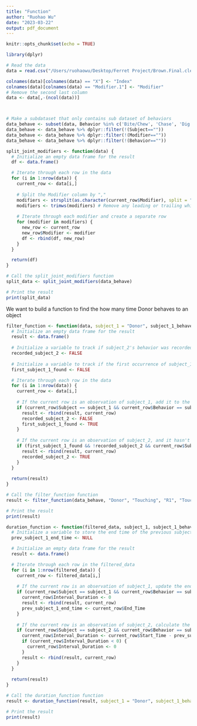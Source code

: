 ```yaml
---
title: "Function"
author: "Ruohao Wu"
date: "2023-03-22"
output: pdf_document
---
```


```r
knitr::opts_chunk$set(echo = TRUE)
```

```r
library(dplyr)

# Read the data
data = read.csv("/Users/ruohaowu/Desktop/Ferret Project/Brown.Final.cleaned.csv")

colnames(data)[colnames(data) == "X"] <- "Index"
colnames(data)[colnames(data) == "Modifier.1"] <- "Modifier"
# Remove the second last column
data <- data[,-(ncol(data))]



# Make a subdataset that only contains sub dataset of behaviors
data_behave <- subset(data, Behavior %in% c('Bite/Chew', 'Chase', 'Dig', 'Lick/Groom', 'Snuggle', 'Touching') )
data_behave <- data_behave %>% dplyr::filter(!(Subject==""))
data_behave <- data_behave %>% dplyr::filter(!(Modifier==""))
data_behave <- data_behave %>% dplyr::filter(!(Behavior==""))
```



```r
split_joint_modifiers <- function(data) {
  # Initialize an empty data frame for the result
  df <- data.frame()

  # Iterate through each row in the data
  for (i in 1:nrow(data)) {
    current_row <- data[i,]
    
    # Split the Modifier column by ","
    modifiers <- strsplit(as.character(current_row$Modifier), split = ",")[[1]]
    modifiers <- trimws(modifiers) # Remove any leading or trailing white spaces
    
    # Iterate through each modifier and create a separate row
    for (modifier in modifiers) {
      new_row <- current_row
      new_row$Modifier <- modifier
      df <- rbind(df, new_row)
    }
  }

  return(df)
}

```

```r
# Call the split_joint_modifiers function
split_data <- split_joint_modifiers(data_behave)

# Print the result
print(split_data)
```

We want to build a function to find the how many time Donor behaves to an object


```r
filter_function <- function(data, subject_1 = "Donor", subject_1_behave, subject_2, subject_2_behave, modifier) {
  # Initialize an empty data frame for the result
  result <- data.frame()
  
  # Initialize a variable to track if subject_2's behavior was recorded since the last subject_1's behavior
  recorded_subject_2 <- FALSE
  
  # Initialize a variable to track if the first occurrence of subject_1, subject_1_behave, modifier has been found
  first_subject_1_found <- FALSE

  # Iterate through each row in the data
  for (i in 1:nrow(data)) {
    current_row <- data[i,]
    
    # If the current row is an observation of subject_1, add it to the result and reset recorded_subject_2
    if (current_row$Subject == subject_1 && current_row$Behavior == subject_1_behave && current_row$Modifier == modifier) {
      result <- rbind(result, current_row)
      recorded_subject_2 <- FALSE
      first_subject_1_found <- TRUE
    }
    
    # If the current row is an observation of subject_2, and it hasn't been recorded since the last subject_1's behavior, add it to the result and set recorded_subject_2 to TRUE
    if (first_subject_1_found && !recorded_subject_2 && current_row$Subject == subject_2 && current_row$Behavior == subject_2_behave && current_row$Modifier == modifier) {
      result <- rbind(result, current_row)
      recorded_subject_2 <- TRUE
    }
  }
  
  return(result)
}


```

```r
# Call the filter_function function
result <- filter_function(data_behave, "Donor", "Touching", "R1", "Touching", "Ball")

# Print the result
print(result)
```


```r
duration_function <- function(filtered_data, subject_1, subject_1_behave, subject_2, subject_2_behave, modifier) {
  # Initialize a variable to store the end time of the previous subject_1 behavior
  prev_subject_1_end_time <- NULL

  # Initialize an empty data frame for the result
  result <- data.frame()

  # Iterate through each row in the filtered_data
  for (i in 1:nrow(filtered_data)) {
    current_row <- filtered_data[i,]
    
    # If the current row is an observation of subject_1, update the end time and set the interval duration to 0
    if (current_row$Subject == subject_1 && current_row$Behavior == subject_1_behave && current_row$Modifier == modifier) {
      current_row$Interval_Duration <- 0
      result <- rbind(result, current_row)
      prev_subject_1_end_time <- current_row$End_Time
    }
    
    # If the current row is an observation of subject_2, calculate the interval duration
    if (current_row$Subject == subject_2 && current_row$Behavior == subject_2_behave && current_row$Modifier == modifier) {
      current_row$Interval_Duration <- current_row$Start_Time - prev_subject_1_end_time
      if (current_row$Interval_Duration < 0) {
        current_row$Interval_Duration <- 0
      }
      result <- rbind(result, current_row)
    }
  }
  
  return(result)
}
```


```r
# Call the duration_function function
result <- duration_function(result, subject_1 = "Donor", subject_1_behave = "Touching", subject_2 = "R1", subject_2_behave = "Touching", modifier = "Ball")

# Print the result
print(result)
```

